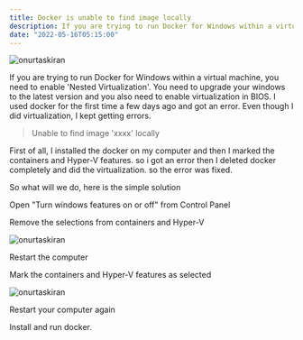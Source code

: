 ```yaml
---
title: Docker is unable to find image locally
description: If you are trying to run Docker for Windows within a virtual machine, you need to enable 'Nested Virtualization'. 
date: "2022-05-16T05:15:00"
---
```



<img className="w-full rounded-xl" src="https://res.cloudinary.com/djfqidbj1/image/upload/v1671156932/lnvtgqmtsb4ewo8wyque.jpg" alt="onurtaskiran" />

If you are trying to run Docker for Windows within a virtual machine, you need to enable 'Nested Virtualization'. You need to upgrade your windows to the latest version and you also need to enable virtualization in BIOS. I used docker for the first time a few days ago and got an error. Even though I did virtualization, I kept getting errors.

> Unable to find image 'xxxx' locally

First of all, I installed the docker on my computer and then I marked the containers and Hyper-V features. so i got an error then I deleted docker completely and did the virtualization. so the error was fixed.

So what will we do, here is the simple solution

Open "Turn windows features on or off" from Control Panel

Remove the selections from containers and Hyper-V

<img className="w-6/12" src="https://res.cloudinary.com/djfqidbj1/image/upload/v1704638779/kb7agtgllxhxageun4jm.jpg" alt="onurtaskiran" />

Restart the computer

Mark the containers and Hyper-V features as selected

<img className="w-6/12" src="https://res.cloudinary.com/djfqidbj1/image/upload/v1704638779/npvepyaqlv4bmhqq0g1i.jpg" alt="onurtaskiran" />

Restart your computer again

Install and run docker.